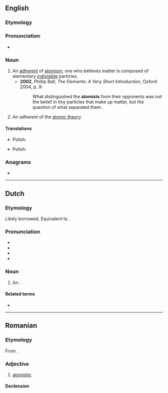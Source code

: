 ==English==

===Etymology===
{{suffix|en|atom|ist}}

===Pronunciation===
* {{IPA|en|/ˈætəmɪst/}}

===Noun===
{{en-noun}}

# An [[adherent]] of [[atomism]]; one who believes matter is composed of elementary [[indivisible]] particles.
#* '''2002''', Phillip Ball, ''The Elements: A Very Short Introduction'', Oxford 2004, p. 9:
#*: What distinguished the '''atomists''' from their opponents was not the belief in tiny particles that make up matter, but the question of what separated them.
# An adherent of the [[atomic theory]].

====Translations====
{{trans-top|an adherent of atomism}}
{{trans-mid}}
* Polish: {{t+|pl|atomista|m}}
{{trans-bottom}}

{{trans-top|an adherent of atomic theory}}
{{trans-mid}}
* Polish: {{t+|pl|atomista|m}}
{{trans-bottom}}

===Anagrams===
* {{anagrams|en|a=aimostt|Tomitas}}

----

==Dutch==

===Etymology===
Likely borrowed. Equivalent to {{suf|nl|atoom|ist}}. {{etystub|nl}}

===Pronunciation===
* {{IPA|nl|/ˌaː.toːˈmɪst/}}
* {{audio|nl|Nl-atomist.ogg|Audio}}
* {{hyphenation|nl|ato|mist}}
* {{rhymes|nl|ɪst}}

===Noun===
{{nl-noun|m|-en|-}}

# {{lb|nl|chiefly|historical}} An {{l|en|atomist}}.

====Related terms====
* {{l|nl|atomisme}}

----

==Romanian==

===Etymology===
From {{bor|ro|fr|atomiste}}.

===Adjective===
{{ro-adj}}

# [[atomistic]]

====Declension====
{{ro-decl-adj}}